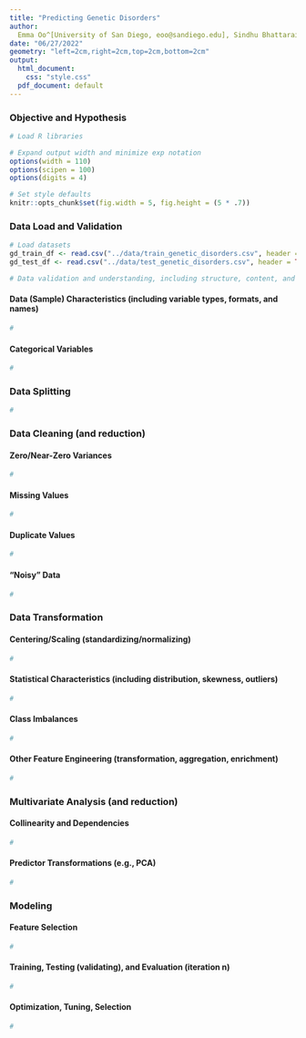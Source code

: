 ```yaml
---
title: "Predicting Genetic Disorders"
author:
  Emma Oo^[University of San Diego, eoo@sandiego.edu], Sindhu Bhattarai^[University of San Diego, sbhattarai@sandiego.edu], Dave Friesen^[University of San Diego, dfriesen@sandiego.edu]
date: "06/27/2022"
geometry: "left=2cm,right=2cm,top=2cm,bottom=2cm"
output:
  html_document:
    css: "style.css"
  pdf_document: default
---
```


<style>
.main-container {
  max-width: 1024px;
}
</style>


### Objective and Hypothesis


```r
# Load R libraries

# Expand output width and minimize exp notation
options(width = 110)
options(scipen = 100)
options(digits = 4)

# Set style defaults
knitr::opts_chunk$set(fig.width = 5, fig.height = (5 * .7))
```


### Data Load and Validation

```r
# Load datasets
gd_train_df <- read.csv("../data/train_genetic_disorders.csv", header = TRUE)
gd_test_df <- read.csv("../data/test_genetic_disorders.csv", header = TRUE)

# Data validation and understanding, including structure, content, and statistical characteristics covered below
```

#### Data (Sample) Characteristics (including variable types, formats, and names)

```r
#
```

#### Categorical Variables

```r
#
```


### Data Splitting

```r
#
```


### Data Cleaning (and reduction)

#### Zero/Near-Zero Variances

```r
#
```

#### Missing Values

```r
#
```

#### Duplicate Values

```r
#
```

#### "Noisy" Data

```r
#
```


### Data Transformation

#### Centering/Scaling (standardizing/normalizing)

```r
#
```

#### Statistical Characteristics (including distribution, skewness, outliers)

```r
#
```

#### Class Imbalances

```r
#
```

#### Other Feature Engineering (transformation, aggregation, enrichment)

```r
#
```


### Multivariate Analysis (and reduction)

#### Collinearity and Dependencies

```r
#
```

#### Predictor Transformations (e.g., PCA)

```r
#
```


### Modeling

#### Feature Selection

```r
#
```

#### Training, Testing (validating), and Evaluation (iteration n)

```r
#
```

#### Optimization, Tuning, Selection

```r
#
```
